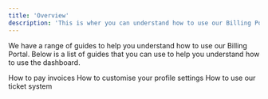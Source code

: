```yaml
---
title: 'Overview'
description: 'This is wher you can understand how to use our Billing Portal.'
---
```


We have  a range of guides to help you understand how to use our Billing Portal. Below is a list of guides that you can use to help you understand how to use the dashboard.

How to pay invoices
How to customise your profile settings
How to use our ticket system
